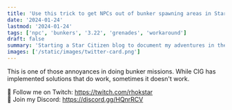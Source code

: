 ```yaml
---
title: 'Use this trick to get NPCs out of bunker spawning areas in Star Citizen 3.22'
date: '2024-01-24'
lastmod: '2024-01-24'
tags: ['npc', 'bunkers', '3.22', 'grenades', 'workaround']
draft: false
summary: 'Starting a Star Citizen blog to document my adventures in the verse.'
images: ['/static/images/twitter-card.png']
---
```

This is one of those annoyances in doing bunker missions. While CIG has implemented solutions that do work, sometimes it doesn't work.

<YouTube id="XZcNuBFD_HA"/>

🔗 Follow me on Twitch: https://twitch.com/rhokstar  
🔗 Join my Discord: https://discord.gg/HQnrRCV  